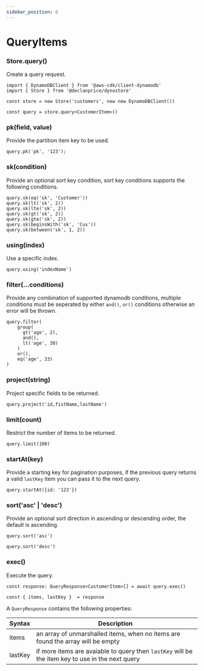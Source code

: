 ```yaml
---
sidebar_position: 6
---
```


# QueryItems

### Store.query()

Create a query request.

```tsx
import { DynamoDBClient } from '@aws-cdk/client-dynamodb'
import { Store } from '@declanprice/dynostore'

const store = new Store('customers', new new DynamoDBClient())

const query = store.query<CustomerItem>()
```


### pk(field, value)

Provide the partition item key to be used.

```tsx
query.pk('pk', '123');
```

### sk(condition)

Provide an optional sort key condition, sort key conditions supports the following conditions.

```tsx
query.sk(eq('sk', 'Customer'))
query.sk(lt('sk', 2))
query.sk(lte('sk', 2))
query.sk(gt('sk', 2))
query.sk(gte('sk', 2))
query.sk(beginsWith('sk', 'Cus'))
query.sk(between('sk', 1, 2))
```

### using(index)

Use a specific index.

```tsx
query.using('indexName')
```

### filter(...conditions)

Provide any combination of supported dynamodb conditions, multiple conditions must be seperated by either `and()`, `or()` conditions otherwise an error will be thrown.

```tsx
query.filter(
    group(
      gt('age', 2),
      and(),
      lt('age', 30)
    )
    or(),
    eq('age', 33)
)
```

### project(string)

Project specific fields to be returned.

```tsx
query.project('id,fistName,lastName')
```

### limit(count)

Restrict the number of items to be returned.

```tsx
query.limit(100)
```

### startAt(key)

Provide a starting key for pagination purposes, if the previous query returns a valid `lastKey` item you can pass it to the next query.

```tsx
query.startAt({id: '123'})
```

### sort('asc' | 'desc')

Provide an optional sort direction in ascending or descending order, the default is ascending.

```tsx
query.sort('asc')

query.sort('desc')
```

### exec()

Execute the query.

```tsx
const response: QueryResponse<CustomerItem>[] = await query.exec()

const { items, lastKey }  = response
```

A `QueryResponse` contains the following properties:


| Syntax      | Description |
| ----------- | ----------- |
| items       | an array of unmarshalled items, when no items are found the array will be empty |
| lastKey     | if more items are avaiable to query then `lastKey` will be the item key to use in the next query |
